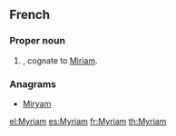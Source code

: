==French==

===Proper noun===
{{fr-proper noun}}

# {{given name|female|lang=fr}}, cognate to [[Miriam]].

===Anagrams===
* [[Miryam#French|Miryam]]

[[el:Myriam]]
[[es:Myriam]]
[[fr:Myriam]]
[[th:Myriam]]